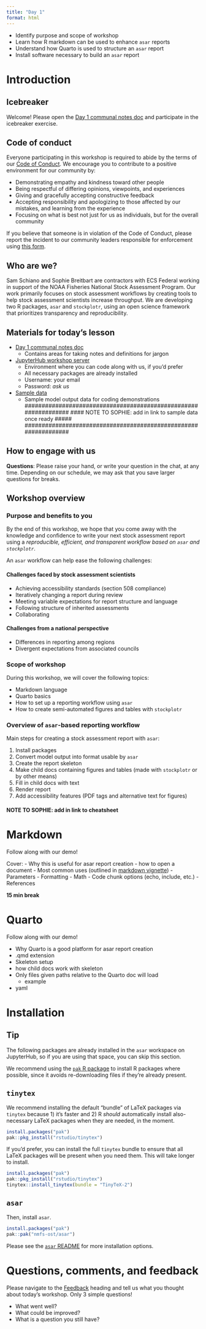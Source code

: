 ```yaml
---
title: "Day 1"
format: html
---
```


::: objectives
-   Identify purpose and scope of workshop
-   Learn how R markdown can be used to enhance `asar` reports
-   Understand how Quarto is used to structure an `asar` report
-   Install software necessary to build an `asar` report
:::

# Introduction
## Icebreaker

Welcome! Please open the [Day 1 communal notes doc](https://docs.google.com/document/d/1SY-xwHXnJUXSXTTeaPA_UkmXXVmUK9Ol751nh6Vtjmg/edit?usp=sharing) and participate in the icebreaker exercise.

## Code of conduct

Everyone participating in this workshop is required to abide by the terms of our [Code of Conduct](https://github.com/nmfs-ost/asar/blob/main/CODE_OF_CONDUCT.md). We encourage you to contribute to a positive environment for our community by:

-   Demonstrating empathy and kindness toward other people
-   Being respectful of differing opinions, viewpoints, and experiences
-   Giving and gracefully accepting constructive feedback
-   Accepting responsibility and apologizing to those affected by our mistakes, and learning from the experience
-   Focusing on what is best not just for us as individuals, but for the overall community

If you believe that someone is in violation of the Code of Conduct, please report the incident to our community leaders responsible for enforcement using [this form](https://docs.google.com/forms/d/e/1FAIpQLSftcxC8XuyoXJzrNS8cM8fXvuRWo1hnyS3TtI_VlM-XFmMYGQ/viewform).

## Who are we?

Sam Schiano and Sophie Breitbart are contractors with ECS Federal working in support of the NOAA Fisheries National Stock Assessment Program. Our work primarily focuses on stock assessment workflows by creating tools to help stock assessment scientists increase throughput. We are developing two R packages, `asar` and `stockplotr`, using an open science framework that prioritizes transparency and reproducibility.

## Materials for today's lesson

-   [Day 1 communal notes doc](https://docs.google.com/document/d/1SY-xwHXnJUXSXTTeaPA_UkmXXVmUK9Ol751nh6Vtjmg/edit?usp=sharing)
    -   Contains areas for taking notes and definitions for jargon
-   [JupyterHub workshop server](https://workshop.nmfs-openscapes.2i2c.cloud)
    -   Environment where you can code along with us, if you'd prefer
    -   All necessary packages are already installed
    -   Username: your email
    -   Password: *ask us*
-   [Sample data]()
    -   Sample model output data for coding demonstrations
################################################################
#### NOTE TO SOPHIE: add in link to sample data once ready #####
################################################################

## How to engage with us

**Questions**: Please raise your hand, or write your question in the chat, at any time. Depending on our schedule, we may ask that you save larger questions for breaks.

## Workshop overview
### Purpose and benefits to you

By the end of this workshop, we hope that you come away with the knowledge and confidence to write your next stock assessment report using a *reproducible, efficient, and transparent workflow based on `asar` and `stockplotr`*.

An `asar` workflow can help ease the following challenges:

#### Challenges faced by stock assessment scientists

- Achieving accessibility standards (section 508 compliance)
- Iteratively changing a report during review
- Meeting variable expectations for report structure and language
- Following structure of inherited assessments
- Collaborating

#### Challenges from a national perspective

- Differences in reporting among regions
- Divergent expectations from associated councils

### Scope of workshop

During this workshop, we will cover the following topics:

- Markdown language
- Quarto basics
- How to set up a reporting workflow using `asar`
- How to create semi-automated figures and tables with `stockplotr` 

### Overview of `asar`-based reporting workflow

Main steps for creating a stock assessment report with `asar`:

1. Install packages
2. Convert model output into format usable by `asar`
3. Create the report skeleton
4. Make child docs containing figures and tables (made with `stockplotr` or by other means)
5. Fill in child docs with text
6. Render report
7. Add accessibility features (PDF tags and alternative text for figures)

################################################################
#### NOTE TO SOPHIE: add in link to cheatsheet #######
################################################################
# Markdown

::: {.callout-note}
Follow along with our demo!
:::

Cover:
- Why this is useful for asar report creation
- how to open a document
- Most common uses (outlined in [markdown vignette](https://nmfs-ost.github.io/asar/articles/markdown_notation.html))
  - Parameters
  - Formatting
  - Math
  - Code chunk options (echo, include, etc.)
  - References

**15 min break**

# Quarto

::: {.callout-note}
Follow along with our demo!
:::

- Why Quarto is a good platform for asar report creation
- .qmd extension
- Skeleton setup
- how child docs work with skeleton
- Only files given paths relative to the Quarto doc will load
  - example
- yaml

# Installation

::: {.callout-tip}
## Tip

The following packages are already installed in the `asar` workspace on JupyterHub, so if you are using that space, you can skip this section.
:::

We recommend using the [`pak` R package](https://pak.r-lib.org/) to install R packages where possible, since it avoids re-downloading files if they're already present.

## `tinytex`

We recommend installing the default "bundle" of LaTeX packages via `tinytex` because 1) it's faster and 2) R *should* automatically install also-necessary LaTeX packages when they are needed, in the moment.

```r
install.packages("pak")
pak::pkg_install("rstudio/tinytex")
```

If you'd prefer, you can install the full `tinytex` bundle to ensure that all LaTeX packages will be present when you need them. This will take longer to install.

```r
install.packages("pak")
pak::pkg_install("rstudio/tinytex")
tinytex::install_tinytex(bundle = "TinyTeX-2")
```

## `asar`

Then, install `asar`.

```r
install.packages("pak")
pak::pak("nmfs-ost/asar")
```

Please see the [`asar` README](https://github.com/nmfs-ost/asar) for more installation options.

# Questions, comments, and feedback

Please navigate to the [Feedback](https://docs.google.com/document/d/1SY-xwHXnJUXSXTTeaPA_UkmXXVmUK9Ol751nh6Vtjmg/edit?tab=t.0#heading=h.llbcc8tygqlb) heading and tell us what you thought about today's workshop. Only 3 simple questions!

* What went well?
* What could be improved?
* What is a question you still have?